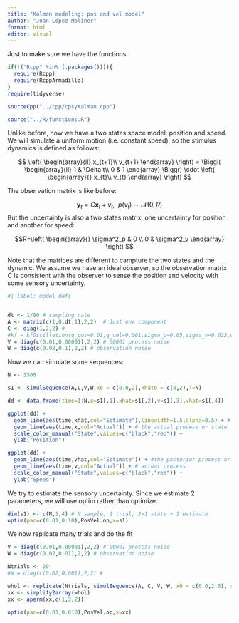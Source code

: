 ```yaml
---
title: "Kalman modeling: pos and vel model"
author: "Joan López-Moliner"
format: html
editor: visual
---
```


Just to make sure we have the functions

```r

if(!("Rcpp" %in% (.packages()))){
  require(Rcpp)
  require(RcppArmadillo)
}
require(tidyverse)

sourceCpp("../cpp/cpsyKalman.cpp")

source("../R/functions.R")

```

Unlike before, now we have a two states space model: position and speed. We will simulate a uniform motion (i.e. constant speed), so the stimulus dynamics is defined as follows:

$$
\left(
\begin{array}{ll}
x_{t+1}\\
v_{t+1}
\end{array}
\right) = 
\Biggl(
\begin{array}{ll}
1 & \Delta t\\
0 & 1
\end{array}
\Biggr) \cdot
\left(
\begin{array}{}
x_{t}\\
v_{t}
\end{array}
\right)
$$

The observation matrix is like before:

$$\mathbf{y}_{t} = C\mathbf{x}_t + v_t,\ \  p(v_t) \sim \mathcal N(0,R)$$ But the uncertainty is also a two states matrix, one uncertainty for position and another for speed:

$$R=\left( 
\begin{array}{}
\sigma^2_p & 0 \\
0 & \sigma^2_v
\end{array}
\right)
$$

Note that the matrices are different to campture the two states and the dynamic. We assume we have an ideal observer, so the observation matrix $C$ is consistent with the observer to sense the position and velocity with some sensory uncertainty.

```r
#| label: model_defs


dt <- 1/90 # sampling rate
A <- matrix(c(1,0,dt,1),2,2)  # Just one component
C <- diag(1,2,2) # 
#kf = kfOscillation(q_pos=0.01,q_vel=0.001,sigma_p=0.05,sigma_v=0.022,dt=1/90,freq=0.1)
V = diag(c(0.01,0.00001),2,2) # 00001 process noise
W = diag(c(0.02,0.1),2,2) # observation noise 

```

Now we can simulate some sequences:

```r

N <- 1500

s1 <- simulSequence(A,C,V,W,x0 = c(0.0,2),xhat0 = c(0,2),T=N)

dd <- data.frame(time=1:N,x=s1[,1],xhat=s1[,2],v=s1[,3],vhat=s1[,4])

ggplot(dd) +
  geom_line(aes(time,xhat,col="Estimate"),linewidth=1.5,alpha=0.5) + # posterior
  geom_line(aes(time,x,col="Actual")) + # the actual process or state
  scale_color_manual("State",values=c("black","red")) +
  ylab("Position")

ggplot(dd) +
  geom_line(aes(time,vhat,col="Estimate")) + #the posterior process or state
  geom_line(aes(time,v,col="Actual")) + # actual process
  scale_color_manual("State",values=c("black","red")) +
  ylab("Speed")


```

We try to estimate the sensory uncertainty. Since we estimate 2 parameters, we will use optim rather than optimize.

```r

dim(s1) <- c(N,1,4) # N sample, 1 trial, 2=1 state + 1 estimate
optim(par=c(0.01,0.10),PosVel.op,x=s1)
```

We now replicate many trials and do the fit

```r
V = diag(c(0.01,0.00001),2,2) # 00001 process noise
W = diag(c(0.02,0.01),2,2) # observation noise 

Ntrials <- 20
#W = diag(c(0.02,0.001),2,2) #

whol <- replicate(Ntrials, simulSequence(A, C, V, W, x0 = c(0.0,2.0), xhat0 = c(0,2),T=1500) )
xx <- simplify2array(whol)
xx <- aperm(xx,c(1,3,2))

optim(par=c(0.01,0.010),PosVel.op,x=xx)

```
